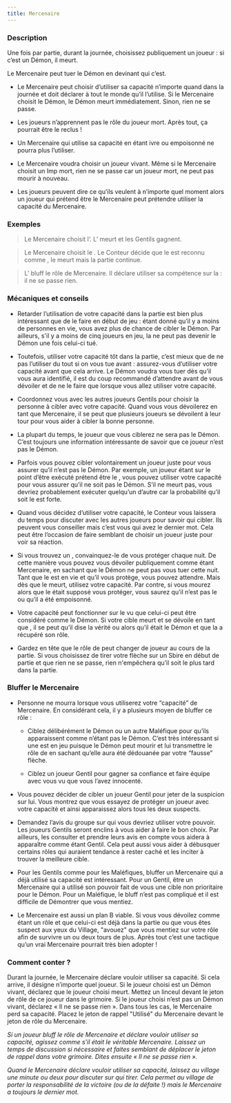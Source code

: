 ```yaml
---
title: Mercenaire
---
```



<Role MERCENAIRE header />

### Description

Une fois par partie, durant la journée, choisissez publiquement un joueur : si c’est un Démon, il meurt.

Le Mercenaire peut tuer le Démon en devinant qui c’est.

-	Le Mercenaire peut choisir d’utiliser sa capacité n’importe quand dans la journée et doit déclarer à tout le monde qu’il l’utilise. Si le Mercenaire choisit le Démon, le Démon meurt immédiatement. Sinon, rien ne se passe.

-	Les joueurs n’apprennent pas le rôle du joueur mort. Après tout, ça pourrait être le reclus !

-	Un Mercenaire qui utilise sa capacité en étant ivre ou empoisonné ne pourra plus l’utiliser.

-	Le Mercenaire voudra choisir un joueur vivant. Même si le Mercenaire choisit un Imp mort, rien ne se passe car un joueur mort, ne peut pas mourir à nouveau. 

-	Les joueurs peuvent dire ce qu’ils veulent à n’importe quel moment alors un joueur qui prétend être le Mercenaire peut prétendre utiliser la capacité du Mercenaire. 

### Exemples

> Le Mercenaire choisit l’<Role IMP />. L’<Role IMP /> meurt et les Gentils gagnent.

> Le Mercenaire choisit le <Role RECLUS />. Le Conteur décide que le <Role RECLUS /> est reconnu comme <Role IMP />, le <Role RECLUS /> meurt mais la partie continue.

> L’<Role IMP /> bluff le rôle de Mercenaire. Il déclare utiliser sa compétence sur la <Role CROQUEUSE_D_HOMMES /> : il ne se passe rien.

### Mécaniques et conseils

- Retarder l’utilisation de votre capacité dans la partie est bien plus intéressant que de le faire en début de jeu : étant donné qu’il y a moins de personnes en vie, vous avez plus de chance de cibler le Démon. Par ailleurs, s'il y a moins de cinq joueurs en jeu, la <Role CROQUEUSE_D_HOMMES /> ne peut pas devenir le Démon une fois celui-ci tué.

- Toutefois, utiliser votre capacité tôt dans la partie, c’est mieux que de ne pas l’utiliser du tout si on vous tue avant : assurez-vous d’utiliser votre capacité avant que cela arrive. Le Démon voudra vous tuer dès qu’il vous aura identifié, il est du coup recommandé d’attendre avant de vous dévoiler et de ne le faire que lorsque vous allez utiliser votre capacité.

- Coordonnez vous avec les autres joueurs Gentils pour choisir la personne à cibler avec votre capacité. Quand vous vous dévoilerez en tant que Mercenaire, il se peut que plusieurs joueurs se dévoilent à leur tour pour vous aider à cibler la bonne personne.

- La plupart du temps, le joueur que vous ciblerez ne sera pas le Démon. C’est toujours une information intéressante de savoir que ce joueur n’est pas le Démon.

- Parfois vous pouvez cibler volontairement un joueur juste pour vous assurer qu’il n’est pas le Démon. Par exemple, un joueur étant sur le point d’être exécuté prétend être le <Role VERTUEUX />, vous pouvez utiliser votre capacité pour vous assurer qu’il ne soit pas le Démon. S’il ne meurt pas, vous devriez probablement exécuter quelqu’un d’autre car la probabilité qu’il soit le <Role VERTUEUX /> est forte.

- Quand vous décidez d’utiliser votre capacité, le Conteur vous laissera du temps pour discuter avec les autres joueurs pour savoir qui cibler. Ils peuvent vous conseiller mais c’est vous qui avez le dernier mot. Cela peut être l’occasion de faire semblant de choisir un joueur juste pour voir sa réaction. 

- Si vous trouvez un <Role MOINE />, convainquez-le de vous protéger chaque nuit. De cette manière vous pouvez vous dévoiler publiquement comme étant Mercenaire, en sachant que le Démon ne peut pas vous tuer cette nuit. Tant que le <Role MOINE /> est en vie et qu’il vous protège, vous pouvez attendre. Mais dès que le <Role MOINE /> meurt, utilisez votre capacité. Par contre, si vous mourez alors que le <Role MOINE /> était supposé vous protéger, vous saurez qu’il n’est pas le <Role MOINE /> ou qu’il a été empoisonné.

- Votre capacité peut fonctionner sur le <Role RECLUS /> vu que celui-ci peut être considéré comme le Démon. Si votre cible meurt et se dévoile en tant que <Role RECLUS />, il se peut qu’il dise la vérité ou alors qu’il était le Démon et que la <Role CROQUEUSE_D_HOMMES /> a récupéré son rôle.

- Gardez en tête que le rôle de <Role IMP /> peut changer de joueur au cours de la partie. Si vous choisissez de tirer votre flèche sur un Sbire en début de partie et que rien ne se passe, rien n'empêchera qu’il soit le <Role IMP /> plus tard dans la partie.

### Bluffer le Mercenaire

- Personne ne mourra lorsque vous utiliserez votre “capacité” de Mercenaire. En considérant cela, il y a plusieurs moyen de bluffer ce rôle :

    - Ciblez délibérément le Démon ou un autre Maléfique pour qu’ils apparaissent comme n’étant pas le Démon. C’est très intéressant si une <Role CROQUEUSE_D_HOMMES /> est en jeu puisque le Démon peut mourir et lui transmettre le rôle de <Role IMP /> en sachant qu’elle aura été dédouanée par votre “fausse” flèche.

    - Ciblez un joueur Gentil pour gagner sa confiance et faire équipe avec vous vu que vous l’avez innocenté.

- Vous pouvez décider de cibler un joueur Gentil pour jeter de la suspicion sur lui. Vous montrez que vous essayez de protéger un joueur avec votre capacité et ainsi apparaissez alors tous les deux suspects.

- Demandez l’avis du groupe sur qui vous devriez utiliser votre pouvoir. Les joueurs Gentils seront enclins à vous aider à faire le bon choix. Par ailleurs, les consulter et prendre leurs avis en compte vous aidera à apparaître comme étant Gentil. Cela peut aussi vous aider à débusquer certains rôles qui auraient tendance à rester caché et les inciter à trouver la meilleure cible.

- Pour les Gentils comme pour les Maléfiques, bluffer un Mercenaire qui a déjà utilisé sa capacité est intéressant. Pour un Gentil, être un Mercenaire qui a utilisé son pouvoir fait de vous une cible non prioritaire pour le Démon. Pour un Maléfique, le bluff n’est pas compliqué et il est difficile de Démontrer que vous mentiez.

- Le Mercenaire est aussi un plan B viable. Si vous vous dévoilez comme étant un rôle et que celui-ci est déjà dans la partie ou que vous êtes suspect aux yeux du Village, "avouez" que vous mentiez sur votre rôle afin de survivre un ou deux tours de plus. Après tout c’est une tactique qu’un vrai Mercenaire pourrait très bien adopter !

### Comment conter ?

Durant la journée, le Mercenaire déclare vouloir utiliser sa capacité. Si cela arrive, il désigne n’importe quel joueur. Si le joueur choisi est un Démon vivant, déclarez que le joueur choisi meurt. Mettez un linceul devant le jeton de rôle de ce joueur dans le grimoire. Si le joueur choisi n’est pas un Démon vivant, déclarez « Il ne se passe rien ». Dans tous les cas, le Mercenaire perd sa capacité. Placez le jeton de rappel "Utilisé" du Mercenaire devant le jeton de rôle du Mercenaire.

_Si un joueur bluff le rôle de Mercenaire et déclare vouloir utiliser sa capacité, agissez comme s’il était le véritable Mercenaire. Laissez un temps de discussion si nécessaire et faites semblant de déplacer le jeton de rappel dans votre grimoire. Dites ensuite « Il ne se passe rien »._

_Quand le Mercenaire déclare vouloir utiliser sa capacité, laissez au village une minute ou deux pour discuter sur qui tirer. Cela permet au village de porter la responsabilité de la victoire (ou de la défaite !) mais le Mercenaire a toujours le dernier mot._

